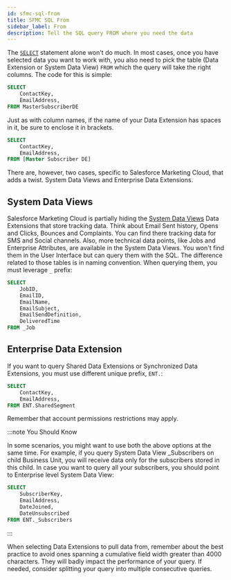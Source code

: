 ```yaml
---
id: sfmc-sql-from
title: SFMC SQL From
sidebar_label: From
description: Tell the SQL query FROM where you need the data
---
```



<LeadText content='Tell the SQL query FROM where you need the data' />

The [`SELECT`](./sfmc-sql-select.mdx) statement alone won't do much. In most cases, once you have selected data you want to work with, you also need to pick the table (Data Extension or System Data View) `FROM` which the query will take the right columns. The code for this is simple:

```sql {4} title="Get ContactKey and EmailAddress from Data Extension named MasterSubscriberDE"
SELECT
    ContactKey,
    EmailAddress,
FROM MasterSubscriberDE
```

Just as with column names, if the name of your Data Extension has spaces in it, be sure to enclose it in brackets.

```sql {4}
SELECT
    ContactKey,
    EmailAddress,
FROM [Master Subscriber DE]
```

There are, however, two cases, specific to Salesforce Marketing Cloud, that adds a twist. System Data Views and Enterprise Data Extensions.

## System Data Views

Salesforce Marketing Cloud is partially hiding the [System Data Views](./sfmc-sql-system-data-views.mdx) Data Extensions that store tracking data. Think about Email Sent history, Opens and Clicks, Bounces and Complaints. You can find there tracking data for SMS and Social channels. Also, more technical data points, like Jobs and Enterprise Attributes, are available in the System Data Views. You won't find them in the User Interface but can query them with the SQL. The difference related to those tables is in naming convention. When querying them, you must leverage `_` prefix:

```sql {8}
SELECT
    JobID,
    EmailID,
    EmailName,
    EmailSubject,
    EmailSendDefinition,
    DeliveredTime
FROM _Job
```

## Enterprise Data Extension

If you want to query Shared Data Extensions or Synchronized Data Extensions, you must use different unique prefix, `ENT.`:

```sql {4}
SELECT
    ContactKey,
    EmailAddress,
FROM ENT.SharedSegment
```

Remember that account permissions restrictions may apply.

:::note You Should Know

In some scenarios, you might want to use both the above options at the same time. For example, if you query System Data View _Subscribers on child Business Unit, you will receive data only for the subscribers stored in this child. In case you want to query all your subscribers, you should point to Enterprise level System Data View:

```sql {6}
SELECT
    SubscriberKey,
    EmailAddress,
    DateJoined,
    DateUnsubscribed
FROM ENT._Subscribers
```

:::

When selecting Data Extensions to pull data from, remember about the best practice to avoid ones spanning a cumulative field width greater than 4000 characters. They will badly impact the performance of your query. If needed, consider splitting your query into multiple consecutive queries.